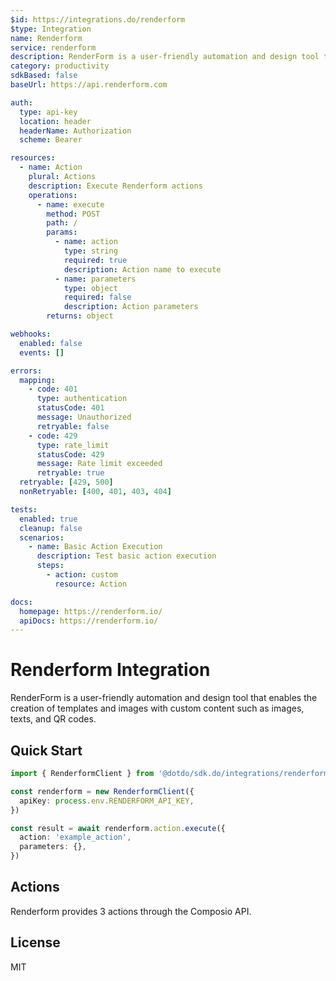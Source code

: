 ```yaml
---
$id: https://integrations.do/renderform
$type: Integration
name: Renderform
service: renderform
description: RenderForm is a user-friendly automation and design tool that enables the creation of templates and images with custom content such as images, texts, and QR codes.
category: productivity
sdkBased: false
baseUrl: https://api.renderform.com

auth:
  type: api-key
  location: header
  headerName: Authorization
  scheme: Bearer

resources:
  - name: Action
    plural: Actions
    description: Execute Renderform actions
    operations:
      - name: execute
        method: POST
        path: /
        params:
          - name: action
            type: string
            required: true
            description: Action name to execute
          - name: parameters
            type: object
            required: false
            description: Action parameters
        returns: object

webhooks:
  enabled: false
  events: []

errors:
  mapping:
    - code: 401
      type: authentication
      statusCode: 401
      message: Unauthorized
      retryable: false
    - code: 429
      type: rate_limit
      statusCode: 429
      message: Rate limit exceeded
      retryable: true
  retryable: [429, 500]
  nonRetryable: [400, 401, 403, 404]

tests:
  enabled: true
  cleanup: false
  scenarios:
    - name: Basic Action Execution
      description: Test basic action execution
      steps:
        - action: custom
          resource: Action

docs:
  homepage: https://renderform.io/
  apiDocs: https://renderform.io/
---
```


# Renderform Integration

RenderForm is a user-friendly automation and design tool that enables the creation of templates and images with custom content such as images, texts, and QR codes.

## Quick Start

```typescript
import { RenderformClient } from '@dotdo/sdk.do/integrations/renderform'

const renderform = new RenderformClient({
  apiKey: process.env.RENDERFORM_API_KEY,
})

const result = await renderform.action.execute({
  action: 'example_action',
  parameters: {},
})
```

## Actions

Renderform provides 3 actions through the Composio API.

## License

MIT
